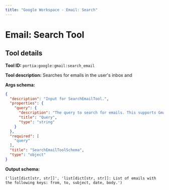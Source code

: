 ```yaml
---
title: "Google Workspace - Email: Search"
---
```

<!-- WARNING: This file is auto-generated by generate_tool_docs.py. Do not edit manually. -->


# Email: Search Tool

<Intro />

## Tool details
**Tool ID:** `portia:google:gmail:search_email`

**Tool description:** Searches for emails in the user's inbox and 

**Args schema:**
```json
{
  "description": "Input for SearchEmailTool.",
  "properties": {
    "query": {
      "description": "The query to search for emails. This supports Gmail search syntax (e.g. 'from:jane@acme.com', 'subject:meeting', 'after:YYYY/MM/DD' or 'before:YYYY/MM/DD') or a combination of them.",
      "title": "Query",
      "type": "string"
    }
  },
  "required": [
    "query"
  ],
  "title": "SearchEmailToolSchema",
  "type": "object"
}
```

**Output schema:**
```
('list[dict[str, str]]', 'list[dict[str, str]]: List of emails with the following keys: from, to, subject, date, body.')
```
